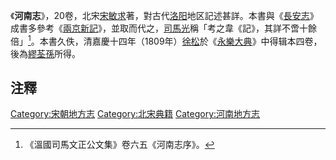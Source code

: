 《'''河南志'''》，20卷，北宋[[宋敏求|宋敏求]]著，對古代[[洛阳|洛阳]]地区記述甚詳。本書與《[[長安志|長安志]]》成書多參考《[[兩京新記|兩京新記]]》，並取而代之，[[司馬光|司馬光]]稱「考之韋《記》，其詳不啻十餘倍」<ref>《溫國司馬文正公文集》卷六五《河南志序》。</ref>。本書久佚，清嘉慶十四年（1809年）[[徐松|徐松]]於《[[永樂大典|永樂大典]]》中得辑本四卷，後為[[繆荃孫|繆荃孫]]所得。

==注釋==
<div class="references-small">
<references />
</div>
{{Historical-book-stub}}
[[Category:宋朝地方志|Category:宋朝地方志]]
[[Category:北宋典籍|Category:北宋典籍]]
[[Category:河南地方志|Category:河南地方志]]